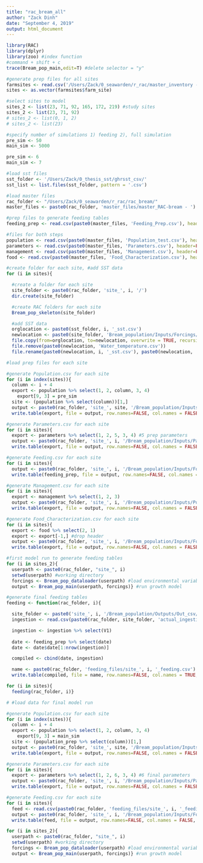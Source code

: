 ```yaml
---
title: "rac_bream_all"
author: "Zack Dinh"
date: "September 4, 2019"
output: html_document
---
```


```r
library(RAC)
library(dplyr)
library(zoo) #index function
#command + shift + c
trace(Bream_pop_main,edit=T) #delete selector = "y"

#generate prep files for all sites
farmsites <- read.csv('/Users/Zack/0_seawarden/r_rac/master_inventory - Farm_Sites.csv', header=TRUE, sep=",")
sites <- as.vector(farmsites$farm_site)

#select sites to model
sites_2 <- list(23, 71, 92, 165, 172, 219) #study sites
sites_2 <- list(23, 71, 92)
# sites_2 <- list(0, 1, 2)
# sites_2 <- list(23)

#specify number of simulations 1) feeding 2), full simulation
pre_sim <- 50
main_sim <- 5000

pre_sim <- 6
main_sim <- 7
```

```r
#load sst files
sst_folder <- '/Users/Zack/0_thesis_sst/ghrsst_csv/'
sst_list <- list.files(sst_folder, pattern = '.csv')

#load master files
rac_folder <- "/Users/Zack/0_seawarden/r_rac/rac_bream/"
master_files <- paste0(rac_folder, 'master_files/master_RAC-bream - ')

#prep files to generate feeding tables
feeding_prep <- read.csv(paste0(master_files, 'Feeding_Prep.csv'), header=TRUE, sep=",")

#files for both steps
population <- read.csv(paste0(master_files, 'Population_test.csv'), header=FALSE, sep=",")
parameters <- read.csv(paste0(master_files, 'Parameters.csv'), header=FALSE, sep=",")
management <- read.csv(paste0(master_files, 'Management.csv'), header=FALSE, sep=",")
food <- read.csv(paste0(master_files, 'Food_Characterization.csv'), header=FALSE, sep=",")
```

```r
#create folder for each site, #add SST data
for (i in sites){

  #create a folder for each site
  site_folder <- paste0(rac_folder, 'site_', i, '/')
  dir.create(site_folder)

  #create RAC folders for each site
  Bream_pop_skeleton(site_folder)

  #add SST data
  orglocation <- paste0(sst_folder, i, '_sst.csv')
  newlocation <- paste0(site_folder, 'Bream_population/Inputs/Forcings/')
  file.copy(from=orglocation, to=newlocation, overwrite = TRUE, recursive = FALSE, copy.mode = TRUE)
  file.remove(paste0(newlocation, 'Water_temperature.csv'))
  file.rename(paste0(newlocation, i, '_sst.csv'), paste0(newlocation, 'Water_temperature.csv'))}
```

```r
#load prep files for each site

#generate Population.csv for each site
for (i in index(sites)){
  column <- i + 4
  export <- population %>% select(1, 2, column, 3, 4)
    export[9, 3] = pre_sim
  site <- (population %>% select(column))[1,]
  output <- paste0(rac_folder, 'site_', site, '/Bream_population/Inputs/Parameters/Population.csv')
  write.table(export, file = output, row.names=FALSE, col.names = FALSE, sep=",")}

#generate Parameters.csv for each site 
for (i in sites){
  export <- parameters %>% select(1, 2, 5, 3, 4) #5 prep parameters
  output <- paste0(rac_folder, 'site_', i, '/Bream_population/Inputs/Parameters/Parameters.csv')
  write.table(export, file = output, row.names=FALSE, col.names = FALSE, sep=",")}

#generate Feeding.csv for each site
for (i in sites){
  output <- paste0(rac_folder, 'site_', i, '/Bream_population/Inputs/Forcings/Feeding.csv')
  write.table(feeding_prep, file = output, row.names=FALSE, col.names = FALSE, sep=",")}

#generate Management.csv for each site 
for (i in sites){
  export <- management %>% select(1, 2, 3)
  output <- paste0(rac_folder, 'site_', i, '/Bream_population/Inputs/Population_management/Management.csv')
  write.table(export, file = output, row.names=FALSE, col.names = FALSE, sep=",")}

#generate Food_Characterization.csv for each site 
for (i in sites){
  export <- food %>% select(2, 1)
  export <- export[-1,] #drop header
  output <- paste0(rac_folder, 'site_', i, '/Bream_population/Inputs/Forcings/Food_Characterization.csv')
  write.table(export, file = output, row.names=FALSE, col.names = FALSE, sep=",")}
```

```r
#first model run to generate feeding tables 
for (i in sites_2){
  userpath <- paste0(rac_folder, "site_", i)
  setwd(userpath) #working directory
  forcings <- Bream_pop_dataloader(userpath) #load environmental variables
  output <- Bream_pop_main(userpath, forcings)} #run growth model
```

```r
#generate final feeding tables
feeding <- function(rac_folder, i){

  site_folder <- paste0('site_', i, '/Bream_population/Outputs/Out_csv/')
  ingestion <- read.csv(paste0(rac_folder, site_folder, 'actual_ingestion.csv'), header=TRUE, sep=",")

  ingestion <- ingestion %>% select(V1)
  
  date <- feeding_prep %>% select(date)
  date <- date$date[1:nrow(ingestion)]

  compiled <- cbind(date, ingestion)

  name <- paste0(rac_folder, 'feeding_files/site_', i, '_feeding.csv')
  write.table(compiled, file = name, row.names=FALSE, col.names = TRUE, sep=",")}

for (i in sites){
  feeding(rac_folder, i)}
```

```r
# #load data for final model run

#generate Population.csv for each site
for (i in index(sites)){
  column <- i + 4
  export <- population %>% select(1, 2, column, 3, 4)
    export[9, 3] = main_sim
  site <- (population_prep %>% select(column))[1,]
  output <- paste0(rac_folder, 'site_', site, '/Bream_population/Inputs/Parameters/Population.csv')
  write.table(export, file = output, row.names=FALSE, col.names = FALSE, sep=",")}

#generate Parameters.csv for each site
for (i in sites){
  export <- parameters %>% select(1, 2, 6, 3, 4) #6 final parameters
  output <- paste0(rac_folder, 'site_', i, '/Bream_population/Inputs/Parameters/Parameters.csv')
  write.table(export, file = output, row.names=FALSE, col.names = FALSE, sep=",")}

#generate Feeding.csv for each site
for (i in sites){
  feed <- read.csv(paste0(rac_folder, 'feeding_files/site_', i, '_feeding.csv'))
  output <- paste0(rac_folder, 'site_', i, '/Bream_population/Inputs/Forcings/Feeding.csv')
  write.table(feed, file = output, row.names=FALSE, col.names = FALSE, sep=",")}
```

```r
for (i in sites_2){
  userpath <- paste0(rac_folder, "site_", i)
  setwd(userpath) #working directory
  forcings <- Bream_pop_dataloader(userpath) #load environmental variables
  output <- Bream_pop_main(userpath, forcings)} #run growth model
```
